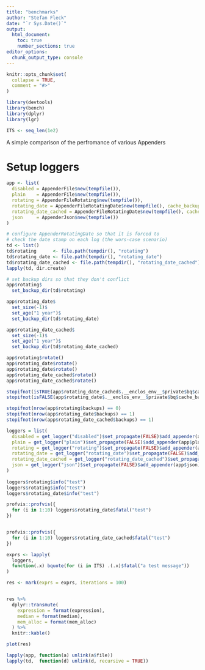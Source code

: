 ```yaml
---
title: "benchmarks"
author: "Stefan Fleck"
date: "`r Sys.Date()`"
output: 
  html_document:
    toc: true
    number_sections: true
editor_options: 
  chunk_output_type: console
---
```


```r
knitr::opts_chunk$set(
  collapse = TRUE,
  comment = "#>"
)

library(devtools)
library(bench)
library(dplyr)
library(lgr)

```

```r
ITS <- seq_len(1e2)


```

A simple comparison of the perfromance of various Appenders

# Setup loggers
```r
app <- list(
  disabled = AppenderFile$new(tempfile()),
  plain    = AppenderFile$new(tempfile()),
  rotating = AppenderFileRotating$new(tempfile()),
  rotating_date = AppenderFileRotatingDate$new(tempfile(), cache_backups = FALSE),
  rotating_date_cached = AppenderFileRotatingDate$new(tempfile(), cache_backups = TRUE),
  json     = AppenderJson$new(tempfile())
)

# configure AppenderRotatingDate so that it is forced to 
# check the date stamp on each log (the wors-case scenario)
td <- list()
td$rotating      <- file.path(tempdir(), "rotating")
td$rotating_date <- file.path(tempdir(), "rotating_date")
td$rotating_date_cached <- file.path(tempdir(), "rotating_date_cached")
lapply(td, dir.create)

# set backup dirs so that they don't conflict
app$rotating$
  set_backup_dir(td$rotating)

app$rotating_date$
  set_size(-1)$
  set_age("1 year")$
  set_backup_dir(td$rotating_date)

app$rotating_date_cached$
  set_size(-1)$
  set_age("1 year")$
  set_backup_dir(td$rotating_date_cached)

app$rotating$rotate()
app$rotating_date$rotate()
app$rotating_date$rotate()
app$rotating_date_cached$rotate()
app$rotating_date_cached$rotate()

stopifnot(isTRUE(app$rotating_date_cached$.__enclos_env__$private$bq$cache_backups))
stopifnot(isFALSE(app$rotating_date$.__enclos_env__$private$bq$cache_backups))

stopifnot(nrow(app$rotating$backups) == 0)
stopifnot(nrow(app$rotating_date$backups) == 1)
stopifnot(nrow(app$rotating_date_cached$backups) == 1)

loggers = list(
  disabled = get_logger("disabled")$set_propagate(FALSE)$add_appender(app$disabled)$set_threshold(0),
  plain = get_logger("plain")$set_propagate(FALSE)$add_appender(app$plain),
  rotating = get_logger("rotating")$set_propagate(FALSE)$add_appender(app$rotating),
  rotating_date = get_logger("rotating_date")$set_propagate(FALSE)$add_appender(app$rotating_date),
  rotating_date_cached = get_logger("rotating_date_cached")$set_propagate(FALSE)$add_appender(app$rotating_date_cached),
  json = get_logger("json")$set_propagate(FALSE)$add_appender(app$json)
)
  
loggers$rotating$info("test")
loggers$rotating$info("test")
loggers$rotating_date$info("test")

```

```r

profvis::profvis({
  for (i in 1:10) loggers$rotating_date$fatal("test")
})


profvis::profvis({
  for (i in 1:10) loggers$rotating_date_cached$fatal("test")
})
```


```r
exprs <- lapply(
  loggers,
  function(.x) bquote(for (i in ITS) .(.x)$fatal("a test message"))
)

```

```r
res <- mark(exprs = exprs, iterations = 100)


res %>% 
  dplyr::transmute(
    expression = format(expression), 
    median = format(median), 
    mem_alloc = format(mem_alloc)
  ) %>% 
  knitr::kable()

```
```r
plot(res)
```



```r
lapply(app, function(a) unlink(a$file))
lapply(td,  function(d) unlink(d, recursive = TRUE))

```

